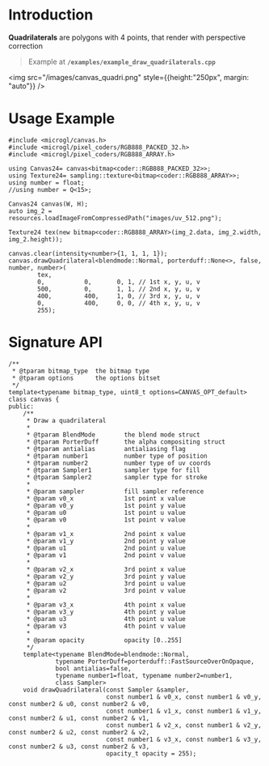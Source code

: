 # Introduction

**Quadrilaterals** are polygons with 4 points, that render with perspective correction

> Example at **`/examples/example_draw_quadrilaterals.cpp`**

<img src="/images/canvas_quadri.png" style={{height:"250px", margin: "auto"}} />

# Usage Example

```lang=cpp
#include <microgl/canvas.h>
#include <microgl/pixel_coders/RGB888_PACKED_32.h>
#include <microgl/pixel_coders/RGB888_ARRAY.h>

using Canvas24= canvas<bitmap<coder::RGB888_PACKED_32>>;
using Texture24= sampling::texture<bitmap<coder::RGB888_ARRAY>>;
using number = float;
//using number = Q<15>;

Canvas24 canvas(W, H);
auto img_2 = resources.loadImageFromCompressedPath("images/uv_512.png");

Texture24 tex(new bitmap<coder::RGB888_ARRAY>(img_2.data, img_2.width, img_2.height));

canvas.clear(intensity<number>{1, 1, 1, 1});
canvas.drawQuadrilateral<blendmode::Normal, porterduff::None<>, false, number, number>(
        tex,
        0,           0,       0, 1, // 1st x, y, u, v
        500,         0,       1, 1, // 2nd x, y, u, v
        400,         400,     1, 0, // 3rd x, y, u, v
        0,           400,     0, 0, // 4th x, y, u, v
        255);

```

# Signature API

```lang=cpp
/**
 * @tparam bitmap_type  the bitmap type
 * @tparam options      the options bitset
 */
template<typename bitmap_type, uint8_t options=CANVAS_OPT_default>
class canvas {
public:
    /**
     * Draw a quadrilateral
     *
     * @tparam BlendMode        the blend mode struct
     * @tparam PorterDuff       the alpha compositing struct
     * @tparam antialias        antialiasing flag
     * @tparam number1          number type of position
     * @tparam number2          number type of uv coords
     * @tparam Sampler1         sampler type for fill
     * @tparam Sampler2         sampler type for stroke
     *
     * @param sampler           fill sampler reference
     * @param v0_x              1st point x value
     * @param v0_y              1st point y value
     * @param u0                1st point u value
     * @param v0                1st point v value
     *
     * @param v1_x              2nd point x value
     * @param v1_y              2nd point y value
     * @param u1                2nd point u value
     * @param v1                2nd point v value
     *
     * @param v2_x              3rd point x value
     * @param v2_y              3rd point y value
     * @param u2                3rd point u value
     * @param v2                3rd point v value
     *
     * @param v3_x              4th point x value
     * @param v3_y              4th point y value
     * @param u3                4th point u value
     * @param v3                4th point v value
     *
     * @param opacity           opacity [0..255]
     */
    template<typename BlendMode=blendmode::Normal,
             typename PorterDuff=porterduff::FastSourceOverOnOpaque,
             bool antialias=false, 
             typename number1=float, typename number2=number1, 
             class Sampler>
    void drawQuadrilateral(const Sampler &sampler,
                           const number1 & v0_x, const number1 & v0_y, const number2 & u0, const number2 & v0,
                           const number1 & v1_x, const number1 & v1_y, const number2 & u1, const number2 & v1,
                           const number1 & v2_x, const number1 & v2_y, const number2 & u2, const number2 & v2,
                           const number1 & v3_x, const number1 & v3_y, const number2 & u3, const number2 & v3,
                           opacity_t opacity = 255);

```

